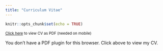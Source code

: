 ```yaml
---
title: "Curriculum Vitae"
---
```



```r
knitr::opts_chunk$set(echo = TRUE)
```

<p class="lead">
 <small> <a href="assets/CV/cv.pdf">Click here</a> to
  view CV as PDF (needed on mobile)</small>
</p>
<object data="assets/CV/cv.pdf" type="application/pdf" width="100%" height="800px"> 
  <p>You don't have a PDF plugin for this browser. Click above to view my CV.</p>  
</object>
  